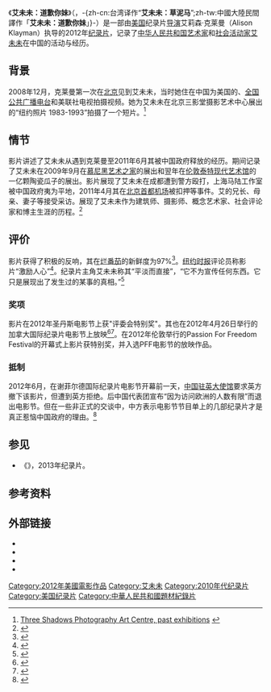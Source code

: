 {{noteTA
|1=zh-cn:道歉你妹;zh-tw:草泥馬; 
}}
{{Infobox film
| name           = 艾未未：道歉你妹<br />Ai Weiwei: Never Sorry
| image          = Ai-weiwei-never-sorry.jpg
| alt            = 
| caption        = 
| director       = 艾莉森·克莱曼
| producer       = 
| writer         = 艾莉森·克莱曼
| starring       = [[陈丹青|陈丹青]]<br>高瑛（艾未未之母）<br>[[顾长卫|顾长卫]]
| music          = 
| cinematography = 
| editing        = 
| studio         = 
| distributor    = 
| released       = {{Film date|2012|01|22|[[圣丹斯电影节|圣丹斯电影节]]|2012|4|26|df=yes}}
| runtime        = 91分钟
| country        = {{US}}
| language       = [[英语|英语]]<br>[[普通话|普通话]]
| budget         = 
| gross          = 
}}
《'''艾未未：道歉你妹'''》（{{lang-en|Ai Weiwei: Never Sorry}}，-{zh-cn:台湾译作“'''艾未未：草泥马'''”;zh-tw:中國大陸民間譯作「'''艾未未：道歉你妹'''」}-）是一部由[[美国|美国]]纪录片[[导演|导演]]艾莉森·克莱曼（Alison Klayman）执导的2012年[[纪录片|纪录片]]，记录了[[中华人民共和国|中华人民共和国]][[艺术家|艺术家]]和[[社會活動家|社会活动家]][[艾未未|艾未未]]在中国的活动与经历。

==背景==
2008年12月，克莱曼第一次在[[北京|北京]]见到艾未未，当时她住在中国为美国的{{le|PBS Frontline|Frontline (U.S. TV series)}}、[[全国公共广播电台|全国公共广播电台]]和美联社电视拍摄视频。她为艾未未在北京三影堂摄影艺术中心展出的“纽约照片 1983-1993”拍摄了一个短片。<ref>[http://www.threeshadows.cn/en/Exhibition2009.html Three Shadows Photography Art Centre, past exhibitions] {{webarchive|url=https://web.archive.org/web/20120321201142/http://www.threeshadows.cn/en/Exhibition2009.html |date=2012-03-21 }}</ref>

==情节==
影片讲述了艾未未从遇到克莱曼至2011年6月其被中国政府释放的经历。期间记录了艾未未在2009年9月在[[慕尼黑|慕尼黑]][[艺术之家|艺术之家]]的展出和翌年在[[伦敦|伦敦]][[泰特現代藝術館|泰特现代艺术馆]]的一亿颗陶瓷瓜子的展出。影片展现了艾未未在成都遭到警方殴打，上海马陆工作室被中国政府夷为平地，2011年4月其在[[北京首都机场|北京首都机场]]被扣押等事件。艾的兄长、母亲、妻子等接受采访。展现了艾未未作为建筑师、摄影师、概念艺术家、社会评论家和博主生涯的历程。<ref>{{cite web|url=http://www.theguardian.com/film/2012/aug/12/ai-weiwei-never-story-review|title= 
Ai Weiwei: Never Sorry – review |date = 2015-11-14}}</ref>

==评价==
影片获得了积极的反响，其在[[爛番茄|烂番茄]]的新鲜度为97%<ref>{{cite web|title=Ai Weiwei: Never Sorry|url=http://www.rottentomatoes.com/m/ai_weiwei_never_sorry_2012/|work=[[Flixster|Flixster]]|publisher=[[Rotten_Tomatoes|Rotten Tomatoes]]|accessdate=13 December 2012}}</ref>。[[纽约时报|纽约时报]]评论员{{le|曼诺拉·达吉斯|Manohla Dargis}}称影片“激励人心”<ref>{{cite web|last=Dargis|first=Manohla|title=Giving Voice to a Big-Picture Thinker|url=http://movies.nytimes.com/2012/07/27/movies/ai-weiwei-never-sorry-on-the-chinese-artist.html?partner=rss&emc=rss&_r=0|publisher=The New York Times|accessdate=December 13, 2012|date=July 26, 2012}}</ref>。纪录片主角艾未未称其“平淡而直接”，“它不为宣传任何东西。它只是展现出了发生过的某事的真相。”<ref>{{Cite web|url = http://yyyyiiii.blogspot.com/2012/07/blog-post_30.html|title = 艾未未认可纪录片《道歉你妹》|accessdate = 205-11-14|author = |date = 2012-07-25|publisher = [[华尔街日报|华尔街日报]]}}</ref>

===奖项===
影片在2012年圣丹斯电影节上获"评委会特别奖"。其也在2012年4月26日举行的加拿大国际纪录片电影节上放映<ref>{{cite news|title=Ai Weiwei film to open Toronto's Hot Docs festival |url=http://www.cbc.ca/news/arts/story/2012/03/20/ai-weiwei-hot-docs.html |accessdate=27 March 2012 |newspaper=[[CBC_News|CBC News]] |date=20 March 2012}}</ref><ref name=Punter>{{cite news |last=Punter |first=Jennie |title='Ai Weiwei: Never Sorry' to open Hot Docs: Fest to screen 189 features, shorts |url=http://www.chicagotribune.com/entertainment/sns-201203201337reedbusivarietynvr1118051675mar20,0,2056715.story |accessdate=27 March 2012 |newspaper=[[Chicago_Tribune|Chicago Tribune]] |date=20 March 2012 |agency=[[Variety_(magazine)|Variety]] |deadurl=yes |archiveurl=https://web.archive.org/web/20120406044724/http://www.chicagotribune.com/entertainment/sns-201203201337reedbusivarietynvr1118051675mar20,0,2056715.story |archivedate=2012年4月6日 }}</ref>。在2012年伦敦举行的Passion For Freedom Festival的开幕式上影片获特别奖，并入选PFF电影节的放映作品。

=== 抵制 ===
2012年6月，在谢菲尔德国际纪录片电影节开幕前一天，[[中国驻英国大使馆|中国驻英大使馆]]要求英方撤下该影片，但遭到英方拒绝。后中国代表团宣布“因为访问欧洲的人数有限”而退出电影节。但在一些非正式的交谈中，中方表示电影节节目单上的几部纪录片才是真正惹恼中国政府的理由。<ref>{{Cite web|url = http://www.bbc.com/zhongwen/simp/chinese_news/2012/06/120614_chinese_uk_film.shtml|title = 中国因艾未未纪录片退出英国电影节|accessdate = 2015-11-14|author = |date = 2012-06-14|publisher = BBC中文网}}</ref>

==参见==
*《{{le|艾未未：假案真办|Ai Weiwei: The Fake Case}}》，2013年纪录片。

==参考资料==
{{reflist|2}}

==外部链接==
* {{Official website|http://aiweiweineversorry.com/}}
* {{IMDb title|1845773|艾未未：道歉你妹}}
* {{Rotten Tomatoes|ai_weiwei_never_sorry_2012}}
* {{Metacritic film|ai-weiwei-never-sorry}}

{{艾未未}}
{{Authority control}}
[[Category:2012年美國電影作品|Category:2012年美國電影作品]]
[[Category:艾未未|Category:艾未未]]
[[Category:2010年代纪录片|Category:2010年代纪录片]]
[[Category:美国纪录片|Category:美国纪录片]]
[[Category:中華人民共和國題材紀錄片|Category:中華人民共和國題材紀錄片]]
